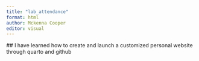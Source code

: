 ```yaml
---
title: "lab_attendance"
format: html
author: Mckenna Cooper
editor: visual
---
```


\## I have learned how to create and launch a customized personal website through quarto and github
